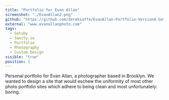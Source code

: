 ```yaml
---
title: "Portfolio for Evan Allan"
screenshot: "./EvanAllan2.png"
github: "https://github.com/dereksaffe/EvanAllan-Portfolio-VersionA-Gatsby"
external: "www.evanallanphoto.com"
tags:
  - Gatsby
  - Sanity.io
  - Portfolio
  - Photography
  - Custom Design
visible: "true"
position: 1
---
```


Personal portfolio for Evan Allan, a photographer based in Brooklyn. We wanted to design a site that would eschew the uniformity of most other photo portfolio sites which adhere to being clean and most unfortunately: boring.
